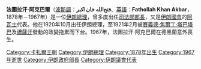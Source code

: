 {{Infobox President 
| name         = 法圖拉汗·阿克巴爾
| image        = Sepahdar.jpg
| birth_date   = 1878年
| birth_place  = [[伊朗|伊朗]][[阿瓦士|阿瓦士]]
| death_date   = 1967年
| death_place  = [[伊朗|伊朗]][[德黑蘭|德黑蘭]]
| order        = [[伊朗總理|伊朗總理]]
| term_start   = 1920年10月16日
| term_end     = 1921年2月21日
| monarch      = [[艾哈邁德沙·卡扎爾|艾哈邁德沙·卡扎爾]] 
| predecessor  = [[哈桑·皮爾尼亞|哈桑·皮爾尼亞]]
| successor    = [[賽義德·焦爾丁·塔巴塔巴|賽義德·焦爾丁·塔巴塔巴]]
| party        = 獨立
| alma_mater   = 
| religion     = [[什葉派|什葉派]][[十二伊瑪目派|十二伊瑪目派]]
| spouse       = 
| website      = 
}}

'''法圖拉汗·阿克巴爾'''（[[波斯語|波斯語]]：'''فتح‌الله خان اکبر'''、[[英語|英語]]：'''Fathollah Khan Akbar'''，1878年－1967年）是一位[[伊朗總理|伊朗總理]]，曾多度出任[[伊朗司法部|司法部部長]]，又是[[伊朗伊斯蘭會議|伊朗國會]]的[[阿瓦士|阿瓦士]]代表。他在1920年10月出任伊朗總理，至1921年2月被[[賽義德·焦爾丁·塔巴塔巴|賽義德·焦爾丁·塔巴塔巴]]及[[禮薩汗|禮薩汗]]發動的政變拖累而下台。1967年，法圖拉汗·阿克巴爾在德黑蘭意外喪生。

{{s-start}}
{{s-bef|before= [[哈桑·皮爾尼亞|哈桑·皮爾尼亞]]}}
{{s-ttl|title=[[伊朗總理|伊朗總理]]|years = 1920年－1921年}}
{{s-aft|after= [[賽義德·焦爾丁·塔巴塔巴|賽義德·焦爾丁·塔巴塔巴]]}}
{{s-end}}
{{伊朗總理}}

[[Category:卡扎爾王朝|Category:卡扎爾王朝]]
[[Category:伊朗總理|Category:伊朗總理]]
[[Category:1878年出生|Category:1878年出生]]
[[Category:1967年逝世|Category:1967年逝世]]
[[Category:伊朗政府部長|Category:伊朗政府部長]]
[[Category:伊朗議會代表|Category:伊朗議會代表]]